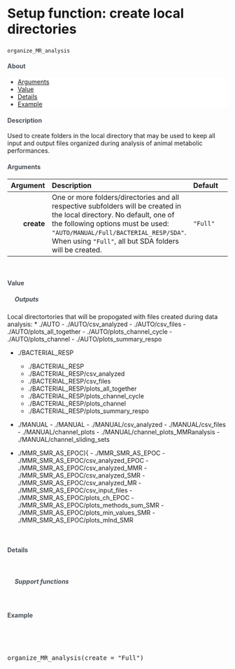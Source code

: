 


<div class="page-header">
  <h2 style="font-size: 30px; text-align:left;">Setup function: create local directories</h2>
`organize_MR_analysis`
<br>
</div>


<h4 style="color:#495057; font-weight: bold;  text-align: left">About</h4>
<ul class="breadcrumb" style="background-color:#fff; border:none; color:#3e3f3a">
  <li><a href="#Arguments">Arguments</a></li>
  <li><a href="#Value">Value</a></li>
  <li><a href="#Details">Details</a></li>
  <li><a href="#Example">Example</a></li>
</ul>


<h4 style="color:#495057; font-weight: bold;  text-align: left">Description</h4>
 
Used to create folders in the local directory that may be used to keep all input and output files organized during analysis of animal metabolic performances.

<h4><a style="color:#495057; font-weight: bold;  text-align: left" name="Arguments">Arguments</a></h4>


  Argument       | Description | Default
---: | :------------- | :---
**create**      | One or more folders/directories and all respective subfolders will be created in the local directory. No default, one of the following options must be used: `"AUTO/MANUAL/Full/BACTERIAL_RESP/SDA"`. When using `"Full"`, all but SDA folders will be created. | `"Full"`



<br><h4><a name="Value" style="color:#495057; font-weight: bold;  text-align: left">Value</a></h4>

<h5 style="color:#495057; font-weight: bold;  text-align: left; text-indent:+10px;"><i class="fas fa-ellipsis-h"></i>&nbsp; Outputs</h5>

Local directortories that will be propogated with files created during data analysis:
  * ./AUTO
    - ./AUTO/csv_analyzed
    - ./AUTO/csv_files
    - ./AUTO/plots_all_together
    - ./AUTO/plots_channel_cycle
    - ./AUTO/plots_channel
    - ./AUTO/plots_summary_respo

  * ./BACTERIAL_RESP
    - ./BACTERIAL_RESP
    - ./BACTERIAL_RESP/csv_analyzed
    - ./BACTERIAL_RESP/csv_files
    - ./BACTERIAL_RESP/plots_all_together
    - ./BACTERIAL_RESP/plots_channel_cycle
    - ./BACTERIAL_RESP/plots_channel
    - ./BACTERIAL_RESP/plots_summary_respo
  
   * ./MANUAL
    - ./MANUAL
    - ./MANUAL/csv_analyzed
    - ./MANUAL/csv_files
    - ./MANUAL/channel_plots
    - ./MANUAL/channel_plots_MMRanalysis
    - ./MANUAL/channel_sliding_sets

   * ./MMR_SMR_AS_EPOC){
    - ./MMR_SMR_AS_EPOC
    - ./MMR_SMR_AS_EPOC/csv_analyzed_EPOC
    - ./MMR_SMR_AS_EPOC/csv_analyzed_MMR
    - ./MMR_SMR_AS_EPOC/csv_analyzed_SMR
    - ./MMR_SMR_AS_EPOC/csv_analyzed_MR
    - ./MMR_SMR_AS_EPOC/csv_input_files
    - ./MMR_SMR_AS_EPOC/plots_ch_EPOC
    - ./MMR_SMR_AS_EPOC/plots_methods_sum_SMR
    - ./MMR_SMR_AS_EPOC/plots_min_values_SMR
    - ./MMR_SMR_AS_EPOC/plots_mlnd_SMR


<br><h4><a name="Details" style="color:#495057; font-weight: bold;  text-align: left">Details</a></h4> <br>

<h5 style="color:#495057; font-weight: bold;  text-align: left; text-indent:+10px;"><i class="fas fa-ellipsis-h"></i>&nbsp; Support functions</h5>


<br><h4><a name="Example" style="color:#495057; font-weight: bold;  text-align: left">Example</a></h4> <br>


<pre class = "sourceCode yaml"> 

organize_MR_analysis(create = "Full")

</pre>













